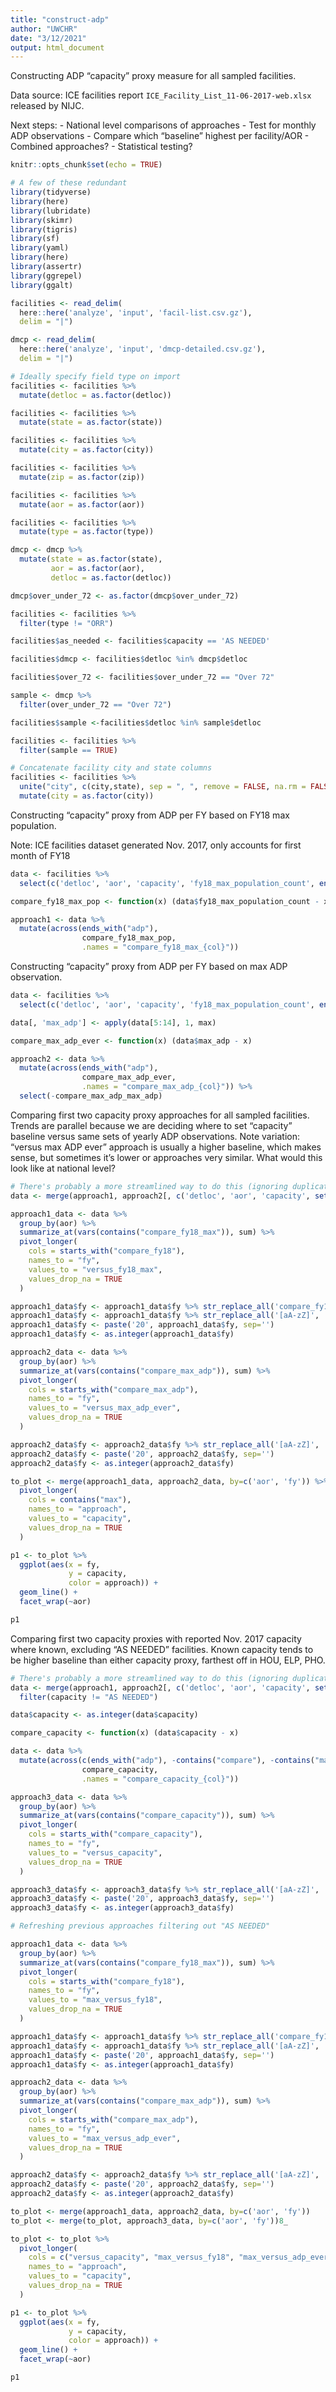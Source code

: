 ```yaml
---
title: "construct-adp"
author: "UWCHR"
date: "3/12/2021"
output: html_document
---
```


Constructing ADP "capacity" proxy measure for all sampled facilities.

Data source: ICE facilities report `ICE_Facility_List_11-06-2017-web.xlsx` released by NIJC.

Next steps:
- National level comparisons of approaches
- Test for monthly ADP observations
- Compare which "baseline" highest per facility/AOR
- Combined approaches?
- Statistical testing?

```r
knitr::opts_chunk$set(echo = TRUE)

# A few of these redundant
library(tidyverse)
library(here)
library(lubridate)
library(skimr)
library(tigris)
library(sf)
library(yaml)
library(here)
library(assertr)
library(ggrepel)
library(ggalt)

```

```r

facilities <- read_delim(
  here::here('analyze', 'input', 'facil-list.csv.gz'), 
  delim = "|") 

dmcp <- read_delim(
  here::here('analyze', 'input', 'dmcp-detailed.csv.gz'), 
  delim = "|") 

```

```r

# Ideally specify field type on import
facilities <- facilities %>%
  mutate(detloc = as.factor(detloc))

facilities <- facilities %>%
  mutate(state = as.factor(state))

facilities <- facilities %>%
  mutate(city = as.factor(city))

facilities <- facilities %>%
  mutate(zip = as.factor(zip))

facilities <- facilities %>%
  mutate(aor = as.factor(aor))

facilities <- facilities %>%
  mutate(type = as.factor(type))

dmcp <- dmcp %>%
  mutate(state = as.factor(state),
         aor = as.factor(aor),
         detloc = as.factor(detloc))

dmcp$over_under_72 <- as.factor(dmcp$over_under_72)

facilities <- facilities %>%
  filter(type != "ORR")

facilities$as_needed <- facilities$capacity == 'AS NEEDED'

facilities$dmcp <- facilities$detloc %in% dmcp$detloc

facilities$over_72 <- facilities$over_under_72 == "Over 72"

sample <- dmcp %>%
  filter(over_under_72 == "Over 72")

facilities$sample <-facilities$detloc %in% sample$detloc

facilities <- facilities %>% 
  filter(sample == TRUE)

# Concatenate facility city and state columns
facilities <- facilities %>% 
  unite("city", c(city,state), sep = ", ", remove = FALSE, na.rm = FALSE) %>%
  mutate(city = as.factor(city))

```

Constructing "capacity" proxy from ADP per FY based on FY18 max population.

Note: ICE facilities dataset generated Nov. 2017, only accounts for first month of FY18

```r

data <- facilities %>% 
  select(c('detloc', 'aor', 'capacity', 'fy18_max_population_count', ends_with("adp"), -contains("bookin")))

compare_fy18_max_pop <- function(x) (data$fy18_max_population_count - x)

approach1 <- data %>% 
  mutate(across(ends_with("adp"),
                compare_fy18_max_pop,
                .names = "compare_fy18_max_{col}"))

```

Constructing "capacity" proxy from ADP per FY based on max ADP observation.

```r

data <- facilities %>% 
  select(c('detloc', 'aor', 'capacity', 'fy18_max_population_count', ends_with("adp"), -contains("bookin")))

data[, 'max_adp'] <- apply(data[5:14], 1, max)

compare_max_adp_ever <- function(x) (data$max_adp - x)

approach2 <- data %>% 
  mutate(across(ends_with("adp"),
                compare_max_adp_ever,
                .names = "compare_max_adp_{col}")) %>% 
  select(-compare_max_adp_max_adp)

```

Comparing first two capacity proxy approaches for all sampled facilities. Trends are parallel because we are deciding where to set "capacity" baseline versus same sets of yearly ADP observations. Note variation: "versus max ADP ever" approach is usually a higher baseline, which makes sense, but sometimes it's lower or approaches very similar. What would this look like at national level?

```r

# There's probably a more streamlined way to do this (ignoring duplicate fields in approach2)
data <- merge(approach1, approach2[, c('detloc', 'aor', 'capacity', setdiff(colnames(approach2), colnames(approach1)))], by=c('detloc', 'aor', 'capacity'))

approach1_data <- data %>%
  group_by(aor) %>% 
  summarize_at(vars(contains("compare_fy18_max")), sum) %>%
  pivot_longer(
    cols = starts_with("compare_fy18"),
    names_to = "fy",
    values_to = "versus_fy18_max",
    values_drop_na = TRUE
  )

approach1_data$fy <- approach1_data$fy %>% str_replace_all('compare_fy18_max', '')
approach1_data$fy <- approach1_data$fy %>% str_replace_all('[aA-zZ]', '')
approach1_data$fy <- paste('20', approach1_data$fy, sep='')
approach1_data$fy <- as.integer(approach1_data$fy)

approach2_data <- data %>%
  group_by(aor) %>% 
  summarize_at(vars(contains("compare_max_adp")), sum) %>%
  pivot_longer(
    cols = starts_with("compare_max_adp"),
    names_to = "fy",
    values_to = "versus_max_adp_ever",
    values_drop_na = TRUE
  )

approach2_data$fy <- approach2_data$fy %>% str_replace_all('[aA-zZ]', '')
approach2_data$fy <- paste('20', approach2_data$fy, sep='')
approach2_data$fy <- as.integer(approach2_data$fy)

to_plot <- merge(approach1_data, approach2_data, by=c('aor', 'fy')) %>% 
  pivot_longer(
    cols = contains("max"),
    names_to = "approach",
    values_to = "capacity",
    values_drop_na = TRUE
  )

p1 <- to_plot %>% 
  ggplot(aes(x = fy,
             y = capacity,
             color = approach)) +
  geom_line() +
  facet_wrap(~aor)

p1

```

Comparing first two capacity proxies with reported Nov. 2017 capacity where known, excluding "AS NEEDED" facilities. Known capacity tends to be higher baseline than either capacity proxy, farthest off in HOU, ELP, PHO.

```r

# There's probably a more streamlined way to do this (ignoring duplicate fields in approach2)
data <- merge(approach1, approach2[, c('detloc', 'aor', 'capacity', setdiff(colnames(approach2), colnames(approach1)))], by=c('detloc', 'aor', 'capacity')) %>% 
  filter(capacity != "AS NEEDED")

data$capacity <- as.integer(data$capacity)

compare_capacity <- function(x) (data$capacity - x)

data <- data %>% 
  mutate(across(c(ends_with("adp"), -contains("compare"), -contains("max")),
                compare_capacity,
                .names = "compare_capacity_{col}"))

approach3_data <- data %>%
  group_by(aor) %>% 
  summarize_at(vars(contains("compare_capacity")), sum) %>%
  pivot_longer(
    cols = starts_with("compare_capacity"),
    names_to = "fy",
    values_to = "versus_capacity",
    values_drop_na = TRUE
  )

approach3_data$fy <- approach3_data$fy %>% str_replace_all('[aA-zZ]', '')
approach3_data$fy <- paste('20', approach3_data$fy, sep='')
approach3_data$fy <- as.integer(approach3_data$fy)

# Refreshing previous approaches filtering out "AS NEEDED"

approach1_data <- data %>%
  group_by(aor) %>% 
  summarize_at(vars(contains("compare_fy18_max")), sum) %>%
  pivot_longer(
    cols = starts_with("compare_fy18"),
    names_to = "fy",
    values_to = "max_versus_fy18",
    values_drop_na = TRUE
  )

approach1_data$fy <- approach1_data$fy %>% str_replace_all('compare_fy18_max', '')
approach1_data$fy <- approach1_data$fy %>% str_replace_all('[aA-zZ]', '')
approach1_data$fy <- paste('20', approach1_data$fy, sep='')
approach1_data$fy <- as.integer(approach1_data$fy)

approach2_data <- data %>%
  group_by(aor) %>% 
  summarize_at(vars(contains("compare_max_adp")), sum) %>%
  pivot_longer(
    cols = starts_with("compare_max_adp"),
    names_to = "fy",
    values_to = "max_versus_adp_ever",
    values_drop_na = TRUE
  )

approach2_data$fy <- approach2_data$fy %>% str_replace_all('[aA-zZ]', '')
approach2_data$fy <- paste('20', approach2_data$fy, sep='')
approach2_data$fy <- as.integer(approach2_data$fy)

to_plot <- merge(approach1_data, approach2_data, by=c('aor', 'fy'))
to_plot <- merge(to_plot, approach3_data, by=c('aor', 'fy'))8_

to_plot <- to_plot %>% 
  pivot_longer(
    cols = c("versus_capacity", "max_versus_fy18", "max_versus_adp_ever"),
    names_to = "approach",
    values_to = "capacity",
    values_drop_na = TRUE
  )

p1 <- to_plot %>% 
  ggplot(aes(x = fy,
             y = capacity,
             color = approach)) +
  geom_line() +
  facet_wrap(~aor)

p1

```

